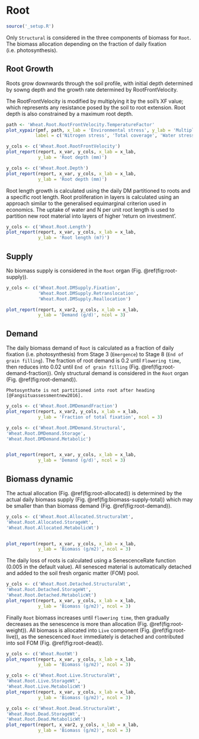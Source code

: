 # Root {#cha:root}


```r
source('_setup.R')
```


Only `Structural` is considered in the three components of biomass for `Root`. The biomass allocation depending on the fraction of daily fixation (i.e. photosynthesis).



## Root Growth {#sec:root-growth}

Roots grow downwards through the soil profile, with initial depth determined by sowng depth and the growth rate determined by RootFrontVelocity. 

The RootFrontVelocity is modified by multiplying it by the soil's XF value; which represents any resistance posed by the soil to root extension. 
Root depth is also constrained by a maximum root depth.


<div class="fig-input">
```r
path <- 'Wheat.Root.RootFrontVelocity.TemperatureFactor'
plot_xypair(pmf, path, x_lab = 'Environmental stress', y_lab = 'Multiplier of branching rate',
           label = c('Nitrogen stress', 'Total coverage', 'Water stress'))

```
</div>



<div class="fig-input">
```r
y_cols <- c('Wheat.Root.RootFrontVelocity')
plot_report(report, x_var, y_cols, x_lab = x_lab, 
            y_lab = 'Root depth (mm)')

```
</div>



<div class="fig-output">
```r
y_cols <- c('Wheat.Root.Depth')
plot_report(report, x_var, y_cols, x_lab = x_lab, 
            y_lab = 'Root depth (mm)')

```
</div>



Root length growth is calculated using the daily DM partitioned to roots and a specific root length.  Root proliferation in layers is calculated using an approach similar to the generalised equimarginal criterion used in economics.  The uptake of water and N per unit root length is used to partition new root material into layers of higher 'return on investment'.


<div class="fig-output">
```r
y_cols <- c('Wheat.Root.Length')
plot_report(report, x_var, y_cols, x_lab = x_lab, 
            y_lab = 'Root length (m?)')

```
</div>





## Supply {#sec:root-supply}

No biomass supply is considered in the `Root` organ (Fig. \@ref(fig:root-supply)).

<div class="fig-output">
```r
y_cols <- c('Wheat.Root.DMSupply.Fixation',
            'Wheat.Root.DMSupply.Retranslocation',
            'Wheat.Root.DMSupply.Reallocation')

plot_report(report, x_var2, y_cols, x_lab = x_lab, 
            y_lab = 'Demand (g/d)', ncol = 3)

```
</div>


## Demand {#sec:root-demand}

The daily biomass demand of `Root` is calculated as a fraction of daily fixation (i.e. photosynthesis) from Stage 3 (`Emergence`) to Stage 8 (`End of grain filling`). The fraction of root demand is 0.2 until `Flowering time`, then reduces into 0.02 until `End of grain filling` (Fig. \@ref(fig:root-demand-fraction)). Only structural demand is considered in the `Root` organ (Fig. \@ref(fig:root-demand)). 



```block
Photosynthate is not partitioned into root after heading [@Fangsituassessmentnew2016].
```



<div class="fig-input">
```r
y_cols <- c('Wheat.Root.DMDemandFraction')
plot_report(report, x_var2, y_cols, x_lab = x_lab, 
            y_lab = 'Fraction of total fixation', ncol = 3)

```
</div>




<div class="fig-output">
```r
y_cols <- c('Wheat.Root.DMDemand.Structural',
'Wheat.Root.DMDemand.Storage',
'Wheat.Root.DMDemand.Metabolic')


plot_report(report, x_var, y_cols, x_lab = x_lab, 
            y_lab = 'Demand (g/d)', ncol = 3)

```
</div>

## Biomass dynamic {#sec:root-biomass}

The actual allocation (Fig. \@ref(fig:root-allocated)) is determined by the actual daily biomass supply (Fig. \@ref(fig:biomass-supply-total)) which may be smaller than than biomass demand (Fig. \@ref(fig:root-demand)). 

<div class="fig-output">
```r
y_cols <- c('Wheat.Root.Allocated.StructuralWt',
'Wheat.Root.Allocated.StorageWt',
'Wheat.Root.Allocated.MetabolicWt')


plot_report(report, x_var, y_cols, x_lab = x_lab, 
            y_lab = 'Biomass (g/m2)', ncol = 3)

```
</div>

The daily loss of roots is calculated using a SenescenceRate function (0.005 in the default value).  All senesced material is automatically detached and added to the soil fresh organic matter (FOM) pool.  

<div class="fig-output">
```r
y_cols <- c('Wheat.Root.Detached.StructuralWt',
'Wheat.Root.Detached.StorageWt',
'Wheat.Root.Detached.MetabolicWt')
plot_report(report, x_var, y_cols, x_lab = x_lab, 
            y_lab = 'Biomass (g/m2)', ncol = 3)

```
</div>


Finally `Root` biomass increases until `flowering time`, then gradually decreases as the senescence is more than allocation (Fig. \@ref(fig:root-weight)). All biomass is allocated into `Live` component (Fig. \@ref(fig:root-live)), as the senescenced `Root` immediately is detached and contributed into soil FOM (Fig. \@ref(fig:root-dead)).

<div class="fig-output">
```r
y_cols <- c('Wheat.RootWt')
plot_report(report, x_var, y_cols, x_lab = x_lab, 
            y_lab = 'Biomass (g/m2)', ncol = 3)

```
</div>



<div class="fig-output">
```r
y_cols <- c('Wheat.Root.Live.StructuralWt',
'Wheat.Root.Live.StorageWt',
'Wheat.Root.Live.MetabolicWt')
plot_report(report, x_var, y_cols, x_lab = x_lab, 
            y_lab = 'Biomass (g/m2)', ncol = 3)

```
</div>


<div class="fig-output">
```r
y_cols <- c('Wheat.Root.Dead.StructuralWt',
'Wheat.Root.Dead.StorageWt',
'Wheat.Root.Dead.MetabolicWt')
plot_report(report, x_var2, y_cols, x_lab = x_lab, 
            y_lab = 'Biomass (g/m2)', ncol = 3)

```
</div>


